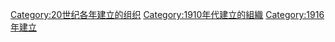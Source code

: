 {{Cat topic in year|topic=建立的組織|year=1916}}

[[Category:20世纪各年建立的组织|Category:20世纪各年建立的组织]]
[[Category:1910年代建立的組織|Category:1910年代建立的組織]]
[[Category:1916年建立|Category:1916年建立]]